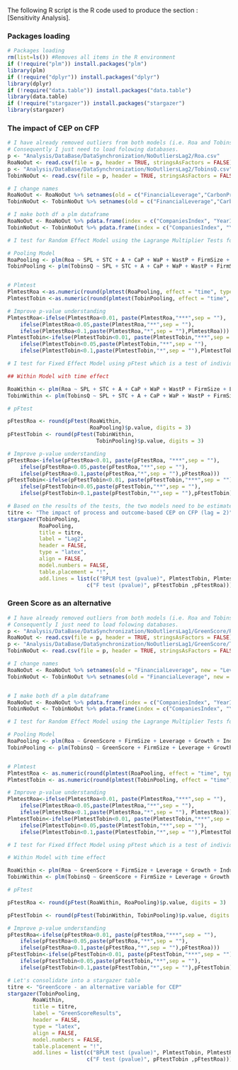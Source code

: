 The following R script is the R code used to produce the section : [Sensitivity Analysis].

### Packages loading {-}

```r


# Packages loading 
rm(list=ls()) #Removes all items in the R environment
if (!require("plm")) install.packages("plm")
library(plm) 
if (!require("dplyr")) install.packages("dplyr")
library(dplyr) 
if (!require("data.table")) install.packages("data.table")
library(data.table)
if (!require("stargazer")) install.packages("stargazer")
library(stargazer)

```

### The impact of CEP on CFP {-}

```r

# I have already removed outliers from both models (i.e. Roa and TobinsQ) via the file = "Analysis/MakeFile_RemoveOutliers_Lag2.rmd". 
# Consequently I just need to load folowing databases.
p <- "Analysis/DataBase/DataSynchronization/NoOutliersLag2/Roa.csv"
RoaNoOut <- read.csv(file = p, header = TRUE, stringsAsFactors = FALSE)
p <- "Analysis/DataBase/DataSynchronization/NoOutliersLag2/TobinsQ.csv"
TobinNoOut <- read.csv(file = p, header = TRUE, stringsAsFactors = FALSE)

# I change names
RoaNoOut <- RoaNoOut %>% setnames(old = c("FinancialLeverage","CarbonProductivity", "WaterProductivity", "WasteProductivity", "SustainabilityPayLink", "SustainableThemedCommitment", "AuditScore"), new = c("Leverage", "CaP", "WaP", "WastP", "SPL", "STC", "A"))
TobinNoOut <- TobinNoOut %>% setnames(old = c("FinancialLeverage","CarbonProductivity", "WaterProductivity", "WasteProductivity", "SustainabilityPayLink", "SustainableThemedCommitment", "AuditScore"), new = c("Leverage", "CaP", "WaP", "WastP", "SPL", "STC", "A"))

# I make both df a plm dataframe
RoaNoOut <- RoaNoOut %>% pdata.frame(index = c("CompaniesIndex", "YearIndex"))
TobinNoOut <- TobinNoOut %>% pdata.frame(index = c("CompaniesIndex", "YearIndex"))

# I test for Random Effect Model using the Lagrange Multiplier Tests for Panel Models. 

# Pooling Model
RoaPooling <- plm(Roa ~ SPL + STC + A + CaP + WaP + WastP + FirmSize + Leverage + Growth + Industry, data = RoaNoOut, model="pooling")
TobinPooling <- plm(TobinsQ ~ SPL + STC + A + CaP + WaP + WastP + FirmSize + Leverage + Growth + Industry, data = TobinNoOut, model="pooling")


# Plmtest
PlmtestRoa <-as.numeric(round(plmtest(RoaPooling, effect = "time", type = "bp")$p.value, digits = 3))
PlmtestTobin <-as.numeric(round(plmtest(TobinPooling, effect = "time", type = "bp")$p.value, digits = 3))

# Improve p-value understanding
PlmtestRoa<-ifelse(PlmtestRoa<0.01, paste(PlmtestRoa,"***",sep = ""),
	ifelse(PlmtestRoa<0.05,paste(PlmtestRoa,"**",sep = ""),
	ifelse(PlmtestRoa<0.1,paste(PlmtestRoa,"*",sep = ""),PlmtestRoa)))
PlmtestTobin<-ifelse(PlmtestTobin<0.01, paste(PlmtestTobin,"***",sep = ""),
	ifelse(PlmtestTobin<0.05,paste(PlmtestTobin,"**",sep = ""),
	ifelse(PlmtestTobin<0.1,paste(PlmtestTobin,"*",sep = ""),PlmtestTobin)))

# I test for Fixed Effect Model using pFtest which is a test of individual and/or time effects based on the comparison of the within and the pooling model.

## Within Model with time effect

RoaWithin <- plm(Roa ~ SPL + STC + A + CaP + WaP + WastP + FirmSize + Leverage + Growth + Industry, data = RoaNoOut, model="within", effect = "time")
TobinWithin <- plm(TobinsQ ~ SPL + STC + A + CaP + WaP + WastP + FirmSize + Leverage + Growth + Industry, data = TobinNoOut, model = "within", effect = "time")

# pFtest

pFtestRoa <- round(pFtest(RoaWithin, 
                          RoaPooling)$p.value, digits = 3)
pFtestTobin <- round(pFtest(TobinWithin, 
                            TobinPooling)$p.value, digits = 3)

# Improve p-value understanding
pFtestRoa<-ifelse(pFtestRoa<0.01, paste(pFtestRoa, "***",sep = ""),
	ifelse(pFtestRoa<0.05,paste(pFtestRoa,"**",sep = ""),
	ifelse(pFtestRoa<0.1,paste(pFtestRoa,"*",sep = ""),pFtestRoa)))
pFtestTobin<-ifelse(pFtestTobin<0.01, paste(pFtestTobin,"***",sep = ""),
	ifelse(pFtestTobin<0.05,paste(pFtestTobin,"**",sep = ""),
	ifelse(pFtestTobin<0.1,paste(pFtestTobin,"*",sep = ""),pFtestTobin)))

# Based on the results of the tests, the two models need to be estimated with the pooling ols estimations (i.e. model = "pooling" in plm). Let's consolidate into a nice stargazer table
titre <- "The impact of process and outcome-based CEP on CFP (lag = 2)"
stargazer(TobinPooling, 
          RoaPooling, 
          title = titre, 
          label = "Lag2", 
          header = FALSE, 
          type = "latex", 
          align = FALSE, 
          model.numbers = FALSE, 
          table.placement = "!", 
          add.lines = list(c("BPLM test (pvalue)", PlmtestTobin, PlmtestRoa),
                         c("F test (pvalue)", pFtestTobin ,pFtestRoa)))
```
\newpage
### Green Score as an alternative {-}

```r


# I have already removed outliers from both models (i.e. Roa and TobinsQ) via the file = "Analysis/MakeFile_RemoveOutliers_Lag1.rmd". 
# Consequently I just need to load folowing databases.
p <- "Analysis/DataBase/DataSynchronization/NoOutliersLag1/GreenScore/Roa.csv"
RoaNoOut <- read.csv(file = p, header = TRUE, stringsAsFactors = FALSE)
p <- "Analysis/DataBase/DataSynchronization/NoOutliersLag1/GreenScore/TobinsQ.csv"
TobinNoOut <- read.csv(file = p, header = TRUE, stringsAsFactors = FALSE)

# I change names
RoaNoOut <- RoaNoOut %>% setnames(old = "FinancialLeverage", new = "Leverage")
TobinNoOut <- TobinNoOut %>% setnames(old = "FinancialLeverage", new = "Leverage")


# I make both df a plm dataframe
RoaNoOut <- RoaNoOut %>% pdata.frame(index = c("CompaniesIndex", "YearIndex"))
TobinNoOut <- TobinNoOut %>% pdata.frame(index = c("CompaniesIndex", "YearIndex"))

# I test for Random Effect Model using the Lagrange Multiplier Tests for Panel Models. 

# Pooling Model
RoaPooling <- plm(Roa ~ GreenScore + FirmSize + Leverage + Growth + Industry, data = RoaNoOut, model="pooling")
TobinPooling <- plm(TobinsQ ~ GreenScore + FirmSize + Leverage + Growth + Industry, data = TobinNoOut, model="pooling")


# Plmtest
PlmtestRoa <- as.numeric(round(plmtest(RoaPooling, effect = "time", type = "bp")$p.value, digits = 3))
PlmtestTobin <- as.numeric(round(plmtest(TobinPooling, effect = "time", type = "bp")$p.value, digits = 3))

# Improve p-value understanding
PlmtestRoa<-ifelse(PlmtestRoa<0.01, paste(PlmtestRoa,"***",sep = ""),
	ifelse(PlmtestRoa<0.05,paste(PlmtestRoa,"**",sep = ""),
	ifelse(PlmtestRoa<0.1,paste(PlmtestRoa,"*",sep = ""), PlmtestRoa)))
PlmtestTobin<-ifelse(PlmtestTobin<0.01, paste(PlmtestTobin,"***",sep = ""),
	ifelse(PlmtestTobin<0.05,paste(PlmtestTobin,"**",sep = ""),
	ifelse(PlmtestTobin<0.1,paste(PlmtestTobin,"*",sep = ""),PlmtestTobin)))

# I test for Fixed Effect Model using pFtest which is a test of individual and/or time effects based on the comparison of the within and the pooling model.

# Within Model with time effect

RoaWithin <- plm(Roa ~ GreenScore + FirmSize + Leverage + Growth + Industry, data = RoaNoOut, model = "within", effect = "time")
TobinWithin <- plm(TobinsQ ~ GreenScore + FirmSize + Leverage + Growth + Industry, data = TobinNoOut, model = "within", effect = "time")

# pFtest

pFtestRoa <- round(pFtest(RoaWithin, RoaPooling)$p.value, digits = 3)

pFtestTobin <- round(pFtest(TobinWithin, TobinPooling)$p.value, digits = 3)

# Improve p-value understanding
pFtestRoa<-ifelse(pFtestRoa<0.01, paste(pFtestRoa,"***",sep = ""),
	ifelse(pFtestRoa<0.05,paste(pFtestRoa,"**",sep = ""),
	ifelse(pFtestRoa<0.1,paste(pFtestRoa,"*",sep = ""),pFtestRoa)))
pFtestTobin<-ifelse(pFtestTobin<0.01, paste(pFtestTobin,"***",sep = ""),
	ifelse(pFtestTobin<0.05,paste(pFtestTobin,"**",sep = ""),
	ifelse(pFtestTobin<0.1,paste(pFtestTobin,"*",sep = ""),pFtestTobin)))

# Let's consolidate into a stargazer table
titre <- "GreenScore - an alternative variable for CEP"
stargazer(TobinPooling, 
        RoaWithin, 
        title = titre, 
        label = "GreenScoreResults", 
        header = FALSE, 
        type = "latex", 
        align = FALSE, 
        model.numbers = FALSE, 
        table.placement = "!", 
        add.lines = list(c("BPLM test (pvalue)", PlmtestTobin, PlmtestRoa),
                         c("F test (pvalue)", pFtestTobin ,pFtestRoa)))
```

